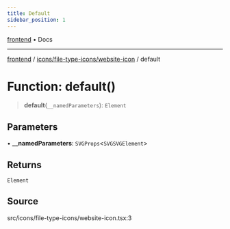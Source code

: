 ```yaml
---
title: Default
sidebar_position: 1
---
```


[frontend](../../../..) • Docs

***

[frontend](../../../..) / [icons/file-type-icons/website-icon](..) / default

# Function: default()

> **default**(`__namedParameters`): `Element`

## Parameters

• **\_\_namedParameters**: `SVGProps`\<`SVGSVGElement`\>

## Returns

`Element`

## Source

src/icons/file-type-icons/website-icon.tsx:3
